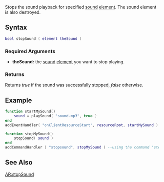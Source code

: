  
{{Client function}}
Stops the sound playback for specified [[/sound.md|sound]] [[/element.md|element]]. The sound element is also destroyed.

==Syntax== 
<syntaxhighlight lang="lua">bool stopSound ( element theSound )</syntaxhighlight> 
{{OOP||[[/sound.md|sound]]:stop}}
===Required Arguments=== 
*'''theSound:''' the [[/sound.md|sound]] [[/element.md|element]] you want to stop playing.

===Returns===
Returns ''true'' if the sound was successfully stopped, ''false'' otherwise.

==Example== 
<syntaxhighlight lang="lua">
function startMySound()
    sound = playSound( "sound.mp3", true )
end
addEventHandler( "onClientResourceStart", resourceRoot, startMySound )

function stopMySound()
    stopSound( sound )
end
addCommandHandler ( "stopsound", stopMySound ) --using the command 'stopsound' will stop the sound
</syntaxhighlight>

==See Also==
{{Client_audio_functions}}
[[/AR:stopSound.md|AR:stopSound]]